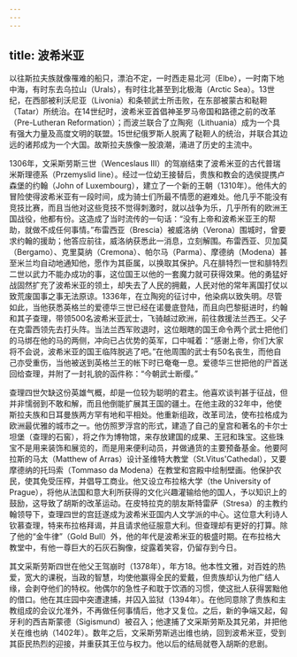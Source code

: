 ```yaml
---
---
---
```

title: 波希米亚
---




以往斯拉夫族就像罹难的船只，漂泊不定，一时西走易北河（Elbe），一时南下地中海，有时东去乌拉山（Urals），有时往北甚至到北极海（Arctic Sea）。13世纪，在西部被利沃尼亚（Livonia）和条顿武士所击败，在东部被蒙古和鞑靼（Tatar）所统治。在14世纪时，波希米亚首倡神圣罗马帝国和路德之前的改革（Pre-Lutheran Reformation）；而波兰联合了立陶宛（Lithuania）成为一个具有强大力量及高度文明的联盟。15世纪俄罗斯人脱离了鞑靼人的统治，并联合其边远的诸邦成为一个大国。故斯拉夫族像一股浪潮，涌进了历史的主流中。

1306年，文采斯劳斯三世（Wenceslaus III）的驾崩结束了波希米亚的古代普瑞米斯理德系（Przemyslid line）。经过一位幼王接替后，贵族和教会的选侯提携卢森堡的约翰（John of Luxembourg），建立了一个新的王朝（1310年）。他伟大的冒险使得波希米亚有一段时间，成为骑士们所最不情愿的避难处。他几乎不能没有竞技比赛，而且当他对这些竞技不觉得刺激时，就以战争为乐，几乎所有的欧洲王国战役，他都有份。这造成了当时流传的一句话：“没有上帝和波希米亚王的帮助，就做不成任何事情。”布雷西亚（Brescia）被威洛纳（Verona）围城时，曾要求约翰的援助；他答应前往，威洛纳获悉此一消息，立刻解围。布雷西亚、贝加莫（Bergamo）、克里莫纳（Cremona）、帕尔马（Parma）、摩德纳（Modena）甚至米兰均自动地通知他，愿作为其臣属，以换取其保护。凡在腓特烈一世和腓特烈二世以武力不能办成功的事，这位国王以他的一套魔力就可获得效果。他的勇猛好战固然扩充了波希米亚的领土，却失去了人民的拥戴，人民对他的常年离国打仗以致荒废国事之事无法原谅。1336年，在立陶宛的征讨中，他染病以致失明。尽管如此，当他获悉英格兰的爱德华三世已经在诺曼底登陆，而且向巴黎挺进时，约翰和其子查理，带领500名波希米亚武士，飞骑越过欧洲，前往救援法兰西王。父子在克雷西领先去打头阵。当法兰西军败退时，这位眼瞎的国王命令两个武士把他们的马绑在他的马的两侧，冲向已占优势的英军，口中喊着：“感谢上帝，你们大家将不会说，波希米亚的国王临阵脱逃了吧。”在他周围的武士有50名丧生，而他自己亦受重伤，当他被送到英格兰王的帐下时已奄奄一息。爱德华三世把他的尸首送回给查理，并附了一封礼貌的函件称：“今朝武士断缨。”

查理四世欠缺这份英雄气概，却是一位较为聪明的君主。他喜欢谈判甚于征战，但并非懦弱到不敢和解，而且他倒能扩展其王国的疆土。在他主政的32年中，他使斯拉夫族和日耳曼族两方罕有地和平相处。他重新组政，改革司法，使布拉格成为欧洲最优雅的城市之一。他仿照罗浮宫的形式，建造了自己的皇宫和著名的卡尔士坦堡（查理的石窖），将之作为博物馆，来存放建国的成果、王冠和珠宝。这些珠宝不是用来装饰和展览的，而是用来便利动员，并做通货的主要预备基金。他要阿拉斯的马太（Matthew of Arras）设计圣维特大教堂（St.Vitus'Cathedal），又要摩德纳的托玛索（Tommaso da Modena）在教堂和宫殿中绘制壁画。他保护农民，使其免受压榨，并倡导工商业。他又设立布拉格大学（the University of Prague），将他从法国和意大利所获得的文化兴趣灌输给他的国人，予以知识上的鼓励，这导致了胡斯的改革运动。在皮特拉克的朋友斯特雷萨（Stresa）的主教约翰领导下，查理四世的宫廷遂成为波希米亚国内人文学派的中心。这位意大利诗人钦慕查理，特来布拉格拜谒，并且请求他征服意大利。但查理却有更好的打算。除了他的“金牛律”（Gold Bull）外，他的年代是波希米亚的极盛时期。在布拉格大教堂中，有他一尊巨大的石灰石胸像，绽露着笑容，仍留存到今日。

其文采斯劳斯四世在他父王驾崩时（1378年），年方18。他本性文雅，对百姓的热爱，宽大的课税，当政的智慧，均使他赢得全民的爱戴，但贵族却认为他广结人缘，会剥夺他们的特权。他偶尔的急性子和耽于饮酒的习惯，使这批人获得罢黜他的借口。他在其庄园中突遭逮捕，并囚入监狱（1394年）。在他同意除了贵族和主教组成的会议允准外，不再做任何事情后，他才又复位。之后，新的争端又起，匈牙利的西吉斯蒙德（Sigismund）被召入；他逮捕了文采斯劳斯及其兄弟，并把他关在维也纳（1402年）。数年之后，文采斯劳斯逃出维也纳，回到波希米亚，受到其臣民热烈的迎接，并重获其王位与权力。他以后的结局就卷入胡斯的悲剧。